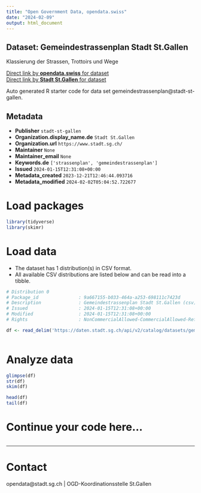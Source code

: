 ```yaml
---
title: "Open Government Data, opendata.swiss"
date: "2024-02-09"
output: html_document
---
```


## Dataset: Gemeindestrassenplan Stadt St.Gallen

Klassierung der Strassen, Trottoirs und Wege

[Direct link by **opendata.swiss** for dataset](https://opendata.swiss/de/dataset/gemeindestrassenplan)<br>
[Direct link by **Stadt St.Gallen** for dataset](https://daten.stadt.sg.ch/explore/dataset/gemeindestrassenplan/)

Auto generated R starter code for data set gemeindestrassenplan@stadt-st-gallen.

## Metadata

- **Publisher** `stadt-st-gallen`
- **Organization.display_name.de** `Stadt St.Gallen`
- **Organization.url** `https://www.stadt.sg.ch/`
- **Maintainer** `None`
- **Maintainer_email** `None`
- **Keywords.de** `['strassenplan', 'gemeindestrassenplan']`
- **Issued** `2024-01-15T12:31:08+00:00`
- **Metadata_created** `2023-12-21T12:46:44.093716`
- **Metadata_modified** `2024-02-02T05:04:52.722677`


# Load packages

```r

library(tidyverse)
library(skimr)

```

# Load data

-   The dataset has 1 distribution(s) in CSV format.
-   All available CSV distributions are listed below and can be read into a tibble.

```r

# Distribution 0
# Package_id               : 9a667155-b033-464a-a253-698111c7423d
# Description              : Gemeindestrassenplan Stadt St.Gallen (csv)
# Issued                   : 2024-01-15T12:31:08+00:00
# Modified                 : 2024-01-15T12:31:08+00:00
# Rights                   : NonCommercialAllowed-CommercialAllowed-ReferenceRequired

df <- read_delim('https://daten.stadt.sg.ch/api/v2/catalog/datasets/gemeindestrassenplan/exports/csv')



```

# Analyze data

```r

glimpse(df)
str(df)
skim(df)

head(df)
tail(df)

```

# Continue your code here...

```r

```

------------------------------------------------------------------------

# Contact

opendata@stadt.sg.ch | OGD-Koordinationsstelle St.Gallen
